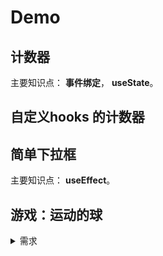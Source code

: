
# Demo
## 计数器
主要知识点： **事件绑定**， **useState**。

<CountDemo />

## 自定义hooks 的计数器
<CountSplitLogicDemo />

## 简单下拉框
主要知识点： **useEffect**。
<SimpleSelectDemo />

## 游戏：运动的球
<BallGame />


<details>
  <summary>需求</summary>
  <ol>
    <li>能控制球的运动和暂停。</li>
    <li>暂停时，可以修改球的位置，运动方向和速度。</li>
    <li>球碰到边界后，会弹回来。速度不变，方向变反。</li>
    <li>一共有三条命。碰到四面的边界，命减1。命的值为0时，游戏结束。</li>
    <li>游戏结束后，可以重新开始游戏。</li>
    <li>不同的命的球的颜色不同。三条命时，为绿色，两条命时，为黄色，一条命时，为红色。</li>
  </ol>
</details>
